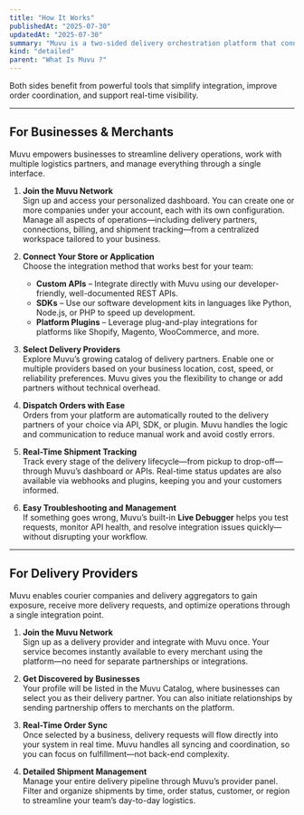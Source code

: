 ```yaml
---
title: "How It Works"
publishedAt: "2025-07-30"
updatedAt: "2025-07-30"
summary: "Muvu is a two-sided delivery orchestration platform that connects businesses—such as e-commerce stores and restaurants—with delivery providers including couriers, aggregators, and logistics companies."
kind: "detailed"
parent: "What Is Muvu ?"
---
```

Both sides benefit from powerful tools that simplify integration, improve order coordination, and support real-time visibility.

---

## For Businesses & Merchants

Muvu empowers businesses to streamline delivery operations, work with multiple logistics partners, and manage everything through a single interface.

1. **Join the Muvu Network**  
   Sign up and access your personalized dashboard. You can create one or more companies under your account, each with its own configuration. Manage all aspects of operations—including delivery partners, connections, billing, and shipment tracking—from a centralized workspace tailored to your business.

2. **Connect Your Store or Application**  
   Choose the integration method that works best for your team:
   - **Custom APIs** – Integrate directly with Muvu using our developer-friendly, well-documented REST APIs.  
   - **SDKs** – Use our software development kits in languages like Python, Node.js, or PHP to speed up development.  
   - **Platform Plugins** – Leverage plug-and-play integrations for platforms like Shopify, Magento, WooCommerce, and more.

3. **Select Delivery Providers**  
   Explore Muvu’s growing catalog of delivery partners. Enable one or multiple providers based on your business location, cost, speed, or reliability preferences. Muvu gives you the flexibility to change or add partners without technical overhead.

4. **Dispatch Orders with Ease**  
   Orders from your platform are automatically routed to the delivery partners of your choice via API, SDK, or plugin. Muvu handles the logic and communication to reduce manual work and avoid costly errors.

5. **Real-Time Shipment Tracking**  
   Track every stage of the delivery lifecycle—from pickup to drop-off—through Muvu’s dashboard or APIs. Real-time status updates are also available via webhooks and plugins, keeping you and your customers informed.

6. **Easy Troubleshooting and Management**  
   If something goes wrong, Muvu’s built-in **Live Debugger** helps you test requests, monitor API health, and resolve integration issues quickly—without disrupting your workflow.

---

## For Delivery Providers

Muvu enables courier companies and delivery aggregators to gain exposure, receive more delivery requests, and optimize operations through a single integration point.

1. **Join the Muvu Network**  
   Sign up as a delivery provider and integrate with Muvu once. Your service becomes instantly available to every merchant using the platform—no need for separate partnerships or integrations.

2. **Get Discovered by Businesses**  
   Your profile will be listed in the Muvu Catalog, where businesses can select you as their delivery partner. You can also initiate relationships by sending partnership offers to merchants on the platform.

3. **Real-Time Order Sync**  
   Once selected by a business, delivery requests will flow directly into your system in real time. Muvu handles all syncing and coordination, so you can focus on fulfillment—not back-end complexity.

4. **Detailed Shipment Management**  
   Manage your entire delivery pipeline through Muvu’s provider panel. Filter and organize shipments by time, order status, customer, or region to streamline your team’s day-to-day logistics.

